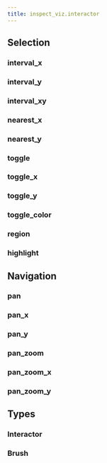 ```yaml
---
title: inspect_viz.interactor
---
```


## Selection

### interval_x
### interval_y
### interval_xy
### nearest_x
### nearest_y
### toggle
### toggle_x
### toggle_y
### toggle_color
### region
### highlight

## Navigation

### pan
### pan_x
### pan_y
### pan_zoom
### pan_zoom_x
### pan_zoom_y

## Types

### Interactor
### Brush